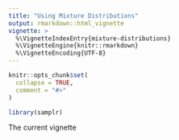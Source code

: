 ```yaml
---
title: "Using Mixture Distributions"
output: rmarkdown::html_vignette
vignette: >
  %\VignetteIndexEntry{mixture-distributions}
  %\VignetteEngine{knitr::rmarkdown}
  %\VignetteEncoding{UTF-8}
---
```


```r
knitr::opts_chunk$set(
  collapse = TRUE,
  comment = "#>"
)
```

```r
library(samplr)
```

The current vignette 
